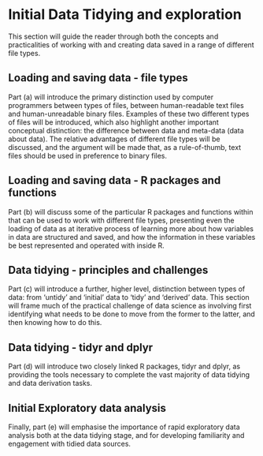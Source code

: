 # Initial Data Tidying and exploration {#tidy_data}


This section will guide the reader through both the concepts and practicalities of working with and creating data saved in a range of different file types.  
  

## Loading and saving data - file types 

Part (a) will introduce the primary distinction used by computer programmers between types of files, between human-readable text files and human-unreadable binary files. Examples of these two different types of files will be introduced, which also highlight another important conceptual distinction: the difference between data and meta-data (data about data). The relative advantages of different file types will be discussed, and the argument will be made that, as a rule-of-thumb, text files should be used in preference to binary files.

## Loading and saving data - R packages and functions

Part (b) will discuss some of the particular R packages and functions within that can be used to work with different file types, presenting even the loading of data as at iterative process of learning more about how variables in data are structured and saved, and how the information in these variables be best represented and operated with inside R. 

## Data tidying - principles and challenges 

Part (c) will introduce a further, higher level, distinction between types of data: from ‘untidy’ and ‘initial’ data to ‘tidy’ and ‘derived’ data. This section will frame much of the practical challenge of data science as involving first identifying what needs to be done to move from the former to the latter, and then knowing how to do this.

## Data tidying - tidyr and dplyr

Part (d) will introduce two closely linked R packages, tidyr and dplyr, as providing the tools necessary to complete the vast majority of data tidying and data derivation tasks.

## Initial Exploratory data analysis

Finally, part (e) will emphasise the importance of rapid exploratory data analysis both at the data tidying stage, and for developing familiarity and engagement with tidied data sources.
